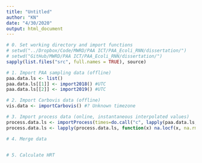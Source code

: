 ```yaml
---
title: "Untitled"
author: "KN"
date: "4/30/2020"
output: html_document
---
```


```r
# 0. Set working directory and import functions
# setwd("../Dropbox/Code/MWRD/PAA ICT/PAA_Ecoli_RNN/dissertation/")
# setwd("GitHub/MWRD/PAA ICT/PAA_Ecoli_RNN/dissertation/")
sapply(list.files("src", full.names = TRUE), source)

# 1. Import PAA sampling data (offline)
paa.data.ls <- list()
paa.data.ls[[1]] <- import2018() #UTC
paa.data.ls[[2]] <- import2019() #UTC

# 2. Import Carbovis data (offline)
vis.data <- importCarbovis() #? Unknown timezone

# 3. Import process data (online, instantaneous interpolated values)
process.data.ls <- importProcess(times=do.call("c", lapply(paa.data.ls, index)))
process.data.ls <- lapply(process.data.ls, function(x) na.locf(x, na.rm=FALSE))

# 4. Merge data


# 5. Calculate HRT

```


